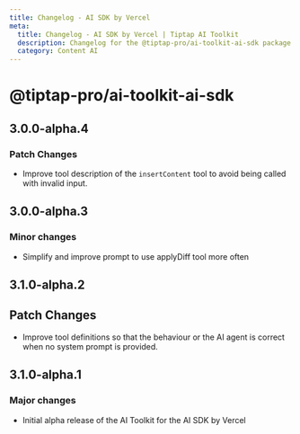 ```yaml
---
title: Changelog - AI SDK by Vercel
meta:
  title: Changelog - AI SDK by Vercel | Tiptap AI Toolkit
  description: Changelog for the @tiptap-pro/ai-toolkit-ai-sdk package
  category: Content AI
---
```


# @tiptap-pro/ai-toolkit-ai-sdk

## 3.0.0-alpha.4

### Patch Changes

- Improve tool description of the `insertContent` tool to avoid being called with invalid input.

## 3.0.0-alpha.3

### Minor changes

- Simplify and improve prompt to use applyDiff tool more often

## 3.1.0-alpha.2

## Patch Changes

- Improve tool definitions so that the behaviour or the AI agent is correct when no system prompt is provided.

## 3.1.0-alpha.1

### Major changes

- Initial alpha release of the AI Toolkit for the AI SDK by Vercel


